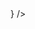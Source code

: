 
<CardLinkGroup id="nextSteps" title="Next steps">
  <CardLink 
    title="Adding the Authenticator"
    desc="Learn how to setup the Authenticator component for Vue"
    href="/vue/connected-components/authenticator"
    icon={<MdLogin />}
  />
</CardLinkGroup>
